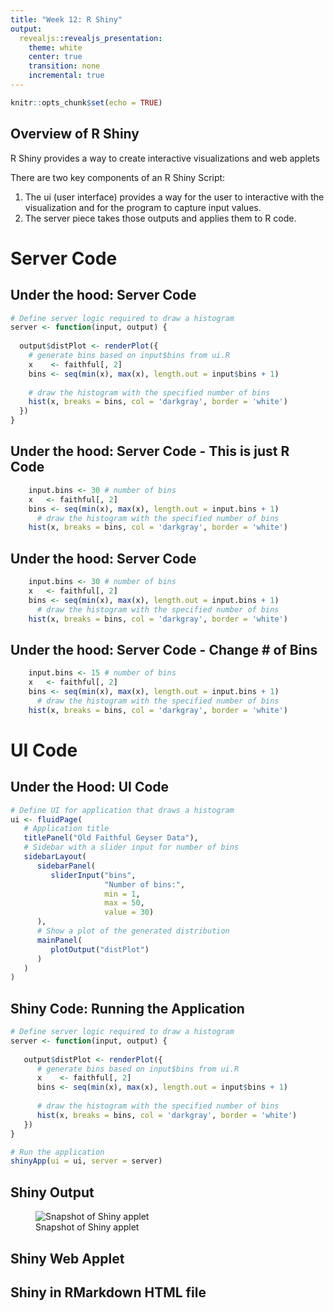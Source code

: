 ```yaml
---
title: "Week 12: R Shiny"
output:
  revealjs::revealjs_presentation:
    theme: white
    center: true
    transition: none
    incremental: true
---
```


```r
knitr::opts_chunk$set(echo = TRUE)
```
## Overview of R Shiny 

R Shiny provides a way to create interactive visualizations and web applets

There are two key components of an R Shiny Script:

1. The ui (user interface) provides a way for the user to interactive with the visualization and for the program to capture input values.
2. The server piece takes those outputs and applies them to R code.

# Server Code

## Under the hood: Server Code
```r
# Define server logic required to draw a histogram
server <- function(input, output) {
  
  output$distPlot <- renderPlot({
    # generate bins based on input$bins from ui.R
    x    <- faithful[, 2] 
    bins <- seq(min(x), max(x), length.out = input$bins + 1)
    
    # draw the histogram with the specified number of bins
    hist(x, breaks = bins, col = 'darkgray', border = 'white')
  })
}
```


## Under the hood: Server Code - This is just R Code
```r
    input.bins <- 30 # number of bins
    x   <- faithful[, 2] 
    bins <- seq(min(x), max(x), length.out = input.bins + 1)
      # draw the histogram with the specified number of bins
    hist(x, breaks = bins, col = 'darkgray', border = 'white')
```


## Under the hood: Server Code
```r
    input.bins <- 30 # number of bins
    x   <- faithful[, 2] 
    bins <- seq(min(x), max(x), length.out = input.bins + 1)
      # draw the histogram with the specified number of bins
    hist(x, breaks = bins, col = 'darkgray', border = 'white')
```


## Under the hood: Server Code -  Change # of Bins
```r
    input.bins <- 15 # number of bins
    x   <- faithful[, 2] 
    bins <- seq(min(x), max(x), length.out = input.bins + 1)
      # draw the histogram with the specified number of bins
    hist(x, breaks = bins, col = 'darkgray', border = 'white')
```

# UI Code

## Under the Hood: UI Code
```r
# Define UI for application that draws a histogram
ui <- fluidPage(
   # Application title
   titlePanel("Old Faithful Geyser Data"),
   # Sidebar with a slider input for number of bins 
   sidebarLayout(
      sidebarPanel(
         sliderInput("bins", 
                     "Number of bins:",
                     min = 1,
                     max = 50,
                     value = 30)
      ),
      # Show a plot of the generated distribution
      mainPanel(
         plotOutput("distPlot")
      )
   )
)
```

## Shiny Code: Running the Application
```r
# Define server logic required to draw a histogram
server <- function(input, output) {
   
   output$distPlot <- renderPlot({
      # generate bins based on input$bins from ui.R
      x    <- faithful[, 2] 
      bins <- seq(min(x), max(x), length.out = input$bins + 1)
      
      # draw the histogram with the specified number of bins
      hist(x, breaks = bins, col = 'darkgray', border = 'white')
   })
}

# Run the application 
shinyApp(ui = ui, server = server)
```

## Shiny Output
![Snapshot of Shiny applet](Shiny.png)

## Shiny Web Applet

## Shiny in RMarkdown HTML file
